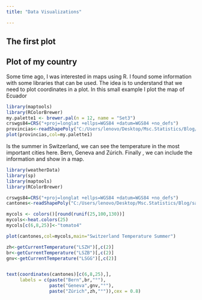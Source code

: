 ```yaml
---
title: "Data Visualizations"

---
```


## The first plot


## Plot of my country
Some time ago, I was interested in maps using R. I found some information with some libraries that can be used. The idea is to understand that we need to plot coordinates in a plot. In this small example I plot the map of Ecuador

```r
library(maptools)
library(RColorBrewer)
my.palette1 <- brewer.pal(n = 12, name = "Set3")
crswgs84=CRS("+proj=longlat +ellps=WGS84 +datum=WGS84 +no_defs")
provincias<-readShapePoly("C:/Users/lenovo/Desktop/Msc.Statistics/Blog/sanmath.github.io/SHP/nxprovincias.shp")
plot(provincias,col=my.palette1)
```
Is the summer in Switzerland, we can see the temperature in the most important cities here. Bern, Geneva and Zúrich. Finally , we can include the information and show in a map.

```r
library(weatherData)
library(sp)
library(maptools)
library(RColorBrewer)

crswgs84=CRS("+proj=longlat +ellps=WGS84 +datum=WGS84 +no_defs")
cantones<-readShapePoly("C:/Users/lenovo/Desktop/Msc.Statistics/Blog/sanmath.github.io/SHP/CHE_adm1.shp")

mycols <- colors()[round(runif(25,100,130))]
mycols<-heat.colors(25)
mycols[c(6,8,25)]<-"tomato4"

plot(cantones,col=mycols,main="Switzerland Temperature Summer")

zh<-getCurrentTemperature("LSZH")[,c(2)]
br<-getCurrentTemperature("LSZB")[,c(2)]
gnv<-getCurrentTemperature("LSGG")[,c(2)]


text(coordinates(cantones)[c(6,8,25),],
     labels = c(paste("Bern",br,"°"),
                paste("Geneva",gnv,"°"),
                paste("Zúrich",zh,"°")),cex = 0.8)

```


